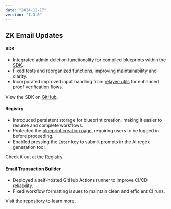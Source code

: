 ```yaml
---
date: "2024-12-17"
version: "1.3.0"
---
```


## ZK Email Updates

#### SDK
- Integrated admin deletion functionality for compiled blueprints within the [SDK](https://github.com/zkemail/zk-email-sdk-js).
- Fixed tests and reorganized functions, improving maintainability and clarity.
- Incorporated improved input handling from [relayer-utils](https://github.com/zkemail/relayer-utils) for enhanced proof verification flows.

View the SDK on [GitHub](https://github.com/zkemail/zk-email-sdk-js).

#### Registry
- Introduced persistent storage for blueprint creation, making it easier to resume and complete workflows.
- Protected the [blueprint creation page](https://registry.zk.email/create/new), requiring users to be logged in before proceeding.
- Enabled pressing the `Enter` key to submit prompts in the AI regex generation tool.

Check it out at the [Registry](https://registry.zk.email/).

#### Email Transaction Builder
- Deployed a self-hosted GitHub Actions runner to improve CI/CD reliability.
- Fixed workflow formatting issues to maintain clean and efficient CI runs.

Visit the [repository](https://github.com/zkemail/email-tx-builder/) to learn more.
